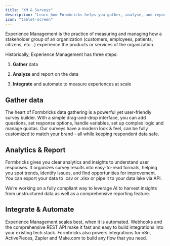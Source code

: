 ```yaml
---
title: "XM & Surveys"
description: "Learn how Formbricks helps you gather, analyse, and report experience data."
icon: "tablet-screen"
---
```


Experience Management is the practice of measuring and managing how a stakeholder group of an organization (customers, employees, patients, citizens, etc...) experience the products or services of the organization.

Historically, Experience Management has three steps:

1. **Gather** data

2. **Analyze** and report on the data

3. **Integrate** and automate to measure experiences at scale

## Gather data

The heart of Formbricks data gathering is a powerful yet user-friendly survey builder. With a simple drag-and-drop interface, you can add questions, set response options, handle variables, set up complex logic and manage quotas. Our surveys have a modern look & feel, can be fully customized to match your brand - all while keeping respondent data safe.

## Analytics & Report

Formbricks gives you clear analytics and insights to understand user responses. It organizes survey results into easy-to-read formats, helping you spot trends, identify issues, and find opportunities for improvement. You can export your data to .csv or .xlsx or pipe it to your data lake via API.

We're working on a fully compliant way to leverage AI to harvest insights from unstructured data as well as a comprehensive reporting feature.

## Integrate & Automate

Experience Management scales best, when it is automated. Webhooks and the comprehensive REST API make it fast and easy to build integrations into your existing tech stack. Formbricks also powers integrations for n8n, ActivePieces, Zapier and Make.com to build any flow that you need.
